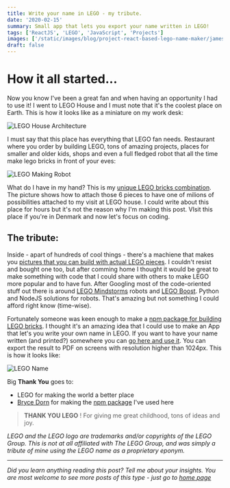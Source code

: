```yaml
---
title: Write your name in LEGO - my tribute.
date: '2020-02-15'
summary: Small app that lets you export your name written in LEGO!
tags: ['ReactJS', 'LEGO', 'JavaScript', 'Projects']
images: ['/static/images/blog/project-react-based-lego-name-maker/james-pond-lego-figures-from-keyboard-template.png']
draft: false
---
```


# How it all started...

Now you know I've been a great fan and when having an opportunity I had to use it! I went to LEGO House and I must note that it's the coolest place on Earth. This is how it looks like as a miniature on my work desk:

![LEGO House Architecture](./lego-architecture-lego-house-souvenir.jpg 'LEGOHouseArchitecture')

I must say that this place has everything that LEGO fan needs. Restaurant where you order by building LEGO, tons of amazing projects, places for smaller and older kids, shops and even a full fledged robot that all the time make lego bricks in front of your eves:

![LEGO Making Robot](./lego-house-lego-brick-making-robot.jpg 'LEGOMakingRobot')

What do I have in my hand? This is my [unique LEGO bricks combination][0]. The picture shows how to attach those 6 pieces to have one of milions of possibilities attached to my visit at LEGO house. I could write about this place for hours but it's not the reason why I'm making this post. VIsit this place if you're in Denmark and now let's focus on coding.

## The tribute:

Inside - apart of hundreds of cool things - there's a machiene that makes you [pictures that you can build with actual LEGO pieces][1]. I couldn't resist and bought one too, but after comming home I thought it would be great to make something with code that I could share with others to make LEGO more popular and to have fun. After Googling most of the code-oriented stuff out there is around [LEGO Mindstorms][2] robots and [LEGO Boost][3]. Python and NodeJS solutions for robots. That's amazing but not something I could afford right know (time-wise).

Fortunately someone was keen enough to make a [npm package for building LEGO bricks][4]. I thought it's an amazing idea that I could use to make an App that let's you write your own name in LEGO. If you want to have your name written (and printed?) somewhere you can [go here and use it][5]. You can export the result to PDF on screens with resolution higher than 1024px. This is how it looks like:

![LEGO Name](./exported-lego-name-hvitis.png 'LEGOname')

Big **Thank You** goes to:

- LEGO for making the world a better place
- [Bryce Dorn][6] for making the [npm package][7] I've used here

> **THANK YOU LEGO** ! For giving me great childhood, tons of ideas and joy.

_LEGO and the LEGO logo are trademarks and/or copyrights of the LEGO Group. This is not at all affiliated with The LEGO Group, and was simply a tribute of mine using the LEGO name as a proprietary eponym._

---

_Did you learn anything reading this post? Tell me about your insights. You are most welcome to see more posts of this type - just go to [home page][100]_

[100]: https://hvitis.dev
[0]: https://brickset.com/article/30827/review-624210-lego-house-6-bricks
[1]: https://www.legoland.co.uk/tickets-passes/extras/extra-goodies/lego-mosaic-maker/
[2]: https://en.wikipedia.org/wiki/Lego_Mindstorms
[3]: https://www.space.com/37614-lego-boost.html
[4]: https://www.npmjs.com/package/react-legos
[5]: https://www.hvitis.dev/lego-name-maker
[6]: https://www.linkedin.com/in/brycedorn/
[7]: https://www.npmjs.com/package/react-legos/v/0.0.4
